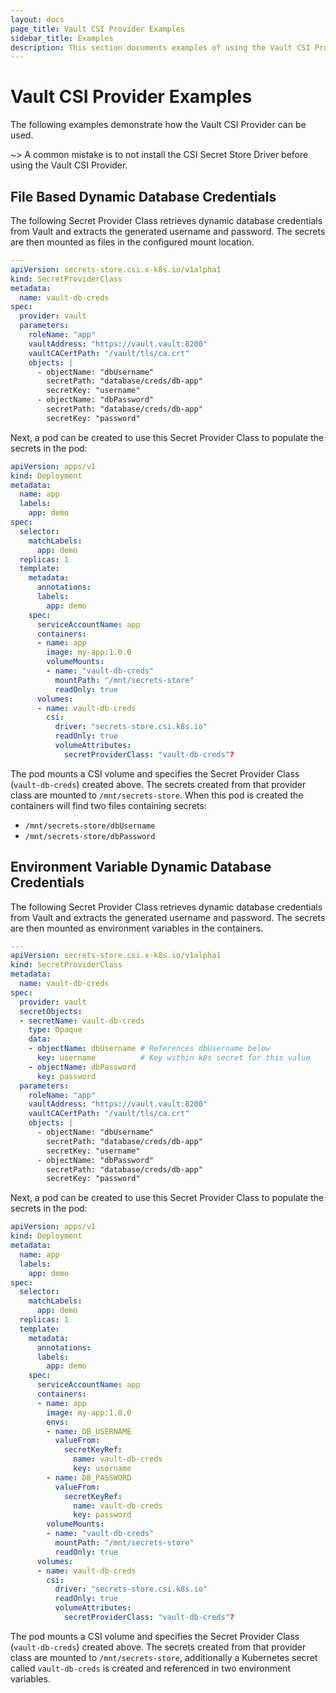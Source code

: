 ```yaml
---
layout: docs
page_title: Vault CSI Provider Examples
sidebar_title: Examples
description: This section documents examples of using the Vault CSI Provider.
---
```


# Vault CSI Provider Examples

The following examples demonstrate how the Vault CSI Provider can be used.

~> A common mistake is to not install the CSI Secret Store Driver before using the Vault CSI Provider.

## File Based Dynamic Database Credentials 

The following Secret Provider Class retrieves dynamic database credentials from Vault and 
extracts the generated username and password. The secrets are then mounted as files in the 
configured mount location.

```yaml
---
apiVersion: secrets-store.csi.x-k8s.io/v1alpha1
kind: SecretProviderClass
metadata:
  name: vault-db-creds
spec:
  provider: vault
  parameters:
    roleName: "app"
    vaultAddress: "https://vault.vault:8200"
    vaultCACertPath: "/vault/tls/ca.crt"
    objects: |
      - objectName: "dbUsername"
        secretPath: "database/creds/db-app"
        secretKey: "username"
      - objectName: "dbPassword"
        secretPath: "database/creds/db-app"
        secretKey: "password"
```

Next, a pod can be created to use this Secret Provider Class to populate the secrets in the pod:

```yaml
apiVersion: apps/v1
kind: Deployment
metadata:
  name: app
  labels:
    app: demo
spec:
  selector:
    matchLabels:
      app: demo
  replicas: 1
  template:
    metadata:
      annotations:
      labels:
        app: demo
    spec:
      serviceAccountName: app
      containers:
      - name: app
        image: my-app:1.0.0
        volumeMounts:
        - name: "vault-db-creds"
          mountPath: "/mnt/secrets-store"
          readOnly: true
      volumes:
      - name: vault-db-creds
        csi:
          driver: "secrets-store.csi.k8s.io"
          readOnly: true
          volumeAttributes:
            secretProviderClass: "vault-db-creds"?
```

The pod mounts a CSI volume and specifies the Secret Provider Class (`vault-db-creds`) created above. 
The secrets created from that provider class are mounted to `/mnt/secrets-store`. When this pod is 
created the containers will find two files containing secrets: 

* `/mnt/secrets-store/dbUsername`
* `/mnt/secrets-store/dbPassword`

## Environment Variable Dynamic Database Credentials 

The following Secret Provider Class retrieves dynamic database credentials from Vault and 
extracts the generated username and password. The secrets are then mounted as environment variables 
in the containers.

```yaml
---
apiVersion: secrets-store.csi.x-k8s.io/v1alpha1
kind: SecretProviderClass
metadata:
  name: vault-db-creds
spec:
  provider: vault
  secretObjects:
  - secretName: vault-db-creds
    type: Opaque
    data:
    - objectName: dbUsername # References dbUsername below
      key: username          # Key within k8s secret for this value
    - objectName: dbPassword
      key: password
  parameters:
    roleName: "app"
    vaultAddress: "https://vault.vault:8200"
    vaultCACertPath: "/vault/tls/ca.crt"
    objects: |
      - objectName: "dbUsername"
        secretPath: "database/creds/db-app"
        secretKey: "username"
      - objectName: "dbPassword"
        secretPath: "database/creds/db-app"
        secretKey: "password"
```

Next, a pod can be created to use this Secret Provider Class to populate the secrets in the pod:

```yaml
apiVersion: apps/v1
kind: Deployment
metadata:
  name: app
  labels:
    app: demo
spec:
  selector:
    matchLabels:
      app: demo
  replicas: 1
  template:
    metadata:
      annotations:
      labels:
        app: demo
    spec:
      serviceAccountName: app
      containers:
      - name: app
        image: my-app:1.0.0
        envs:
        - name: DB_USERNAME
          valueFrom:
            secretKeyRef:
              name: vault-db-creds
              key: username
        - name: DB_PASSWORD
          valueFrom:
            secretKeyRef:
              name: vault-db-creds
              key: password
        volumeMounts:
        - name: "vault-db-creds"
          mountPath: "/mnt/secrets-store"
          readOnly: true
      volumes:
      - name: vault-db-creds
        csi:
          driver: "secrets-store.csi.k8s.io"
          readOnly: true
          volumeAttributes:
            secretProviderClass: "vault-db-creds"?
```

The pod mounts a CSI volume and specifies the Secret Provider Class (`vault-db-creds`) created above. 
The secrets created from that provider class are mounted to `/mnt/secrets-store`, additionally a Kubernetes 
secret called `vault-db-creds` is created and referenced in two environment variables.